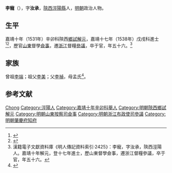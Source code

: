 {{明清人物信息框
| 姓名 = 李寵
| 原名 =
| 圖片名稱= 
| 圖片大小 =
| 圖片說明 = 
| 最高職務 = 浙江布政使司督糧參議
| 國家 = 大明 
| 爵位 =
| 籍貫 = [[陝西|陝西]][[西安府|西安府]][[涇陽縣|涇陽縣]]軍籍
| 族裔 = 
| 字號 = 字汝承
| 諡號 =
| 出生日期 = 弘治十一年（1498年）
| 出生地點 = 
| 逝世日期 = 嘉靖三十二年（1553年）
| 逝世地點 =
| 墓葬 =
| 配偶 = 
| 親屬 = 
| 出身 =
* 嘉靖十年辛卯科陝西鄉試第一名舉人
* 嘉靖十七年戊戌科進士出身
| 經歷 =
| 著作 =  
}}
'''李寵'''（{{bd|1498年||1553年||Li}}），字'''汝承'''，[[陝西|陝西]][[涇陽縣|涇陽縣]]人，[[明朝|明朝]]政治人物。

== 生平 ==
嘉靖十年（1531年）辛卯科陝西[[鄉試|鄉試]][[解元|解元]]，嘉靖十七年（1538年）戊戌科進士<ref>{{Cite book|title=《皇明贡举考》卷五|author=[[张朝瑞|张朝瑞]]|publisher=《续修四库全书》史部第828册|year=|isbn=|location=|pages=}}</ref><ref>{{Cite book|title=贡举志五种 上|author=鲁小俊，江俊伟著|publisher=武汉大学出版社|year=2009|isbn=978-7-307-07043-1|location=武汉|pages=}}</ref>，歷官[[山東|山東]]督學[[僉事|僉事]]，遷[[浙江|浙江]]督糧[[參議|參議]]，卒于官，年五十六。<ref>漢籍電子文獻資料庫《明人傳記資料索引·2425》：李寵，字汝承，陝西涇陽人。嘉靖十年解元，登十七年進士，歷山東督學僉事，遷浙江督糧參議，卒于官，年五十六。</ref>

== 家族 ==
曾祖[[李端|李端]]；祖父[[李美|李美]]；父[[李禎|李禎]]，母孟氏<ref>{{Cite book|title=天一阁藏明代科举录选刊 登科录 点校本|author=龚延明主编|publisher=宁波出版社|year=2016|isbn=978-7-5526-2320-8|location=宁波|pages=|quote=《天一閣藏明代科舉錄選刊.登科錄》之《嘉靖十七年戊戌科進士登科錄》}}</ref>。

==参考文献==
{{reflist}}

{{start box}}
{{s-off}}
{{s-before|[[胡純|胡純]]}}
{{s-title|明朝肇慶府知府|1548年－1552年}}
{{s-after|[[彭參|彭參]]}}
{{end box}}

{{嘉靖十七年戊戌科殿試金榜}}

{{Authority control}}
{{DEFAULTSORT:Li李}}
[[Category:李姓|Chong]]
[[Category:涇陽人|Category:涇陽人]]
[[Category:嘉靖十年辛卯科舉人|Category:嘉靖十年辛卯科舉人]]
[[Category:明朝陝西鄉試解元|Category:明朝陝西鄉試解元]]
[[Category:明朝山東按察司僉事|Category:明朝山東按察司僉事]]
[[Category:明朝浙江布政使司參議|Category:明朝浙江布政使司參議]]
[[Category:明朝肇慶府知府|Category:明朝肇慶府知府]]